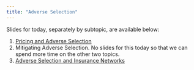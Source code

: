 ```yaml
---
title: "Adverse Selection"
---
```


Slides for today, separately by subtopic, are available below:

1. [Pricing and Adverse Selection](/slides/class7-1.qmd)
2. Mitigating Adverse Selection. No slides for this today so that we can spend more time on the other two topics.
3. [Adverse Selection and Insurance Networks](/slides/class7-3.pptx)